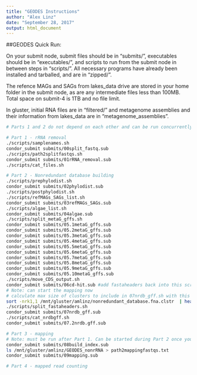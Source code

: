 ```yaml
---
title: "GEODES Instructions"
author: "Alex Linz"
date: "September 28, 2017"
output: html_document
---
```


##GEODES Quick Run:

On your submit node, submit files should be in "submits/", executables should be in "executables/", and scripts to run from the submit node in between steps in "scripts/". All necessary programs have already been installed and tarballed, and are in "zipped/".

The refence MAGs and SAGs from lakes_data drive are stored in your home folder in the submit node, as are any intermediate files less than 100MB. Total space on submit-4 is 1TB and no file limit.

In gluster, initial RNA files are in "filtered/" and metagenome assemblies and their information from lakes_data are in "metagenome_assemblies".

```bash
# Parts 1 and 2 do not depend on each other and can be run concurrently

# Part 1 - rRNA removal
./scripts/samplenames.sh
condor_submit submits/00split_fastq.sub
./scripts/path2splitfastqs.sh
condor_submit submits/01rRNA_removal.sub
./scripts/cat_files.sh

# Part 2 - Nonredundant database building
./scripts/prephylodist.sh
condor_submit submits/02phylodist.sub
./scripts/postphylodist.sh
./scripts/refMAGs_SAGs_list.sh
condor_submit submits/03refMAGs_SAGs.sub
./scripts/algae_list.sh
condor_submit submits/04algae.sub
./scripts/split_metaG_gffs.sh
condor_submit submits/05.1metaG_gffs.sub
condor_submit submits/05.2metaG_gffs.sub
condor_submit submits/05.3metaG_gffs.sub
condor_submit submits/05.4metaG_gffs.sub
condor_submit submits/05.5metaG_gffs.sub
condor_submit submits/05.6metaG_gffs.sub
condor_submit submits/05.7metaG_gffs.sub
condor_submit submits/05.8metaG_gffs.sub
condor_submit submits/05.9metaG_gffs.sub
condor_submit submits/05.10metaG_gffs.sub
./scripts/move_CDS_output.sh
condor_submit submits/06cd-hit.sub #add fastaheaders back into this script
# Note: can start the mapping now
# calculate max size of clusters to include in 07nrdb_gff.sh with this command (add 1):
sort -nrk1,1 /mnt/gluster/amlinz/nonredundant_database.fna.clstr  | head -1 | cut -f1
./scripts/split_fastaheaders.sh
condor_submit submits/07nrdb_gff.sub
./scripts/cat_nrdbgff.sh
condor_submit submits/07.2nrdb.gff.sub

# Part 3 - mapping
# Note: must be run after Part 1. Can be started during Part 2 once you have the fasta file of the nonredundant database and before the gff file is finished processing.
condor_submit submits/08build_index.sub
ls /mnt/gluster/amlinz/GEODES_nonrRNA > path2mappingfastqs.txt
condor_submit submits/09mapping.sub

# Part 4 - mapped read counting

```

